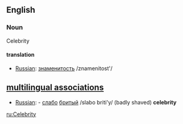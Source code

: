 ==English==

===Noun===
Celebrity

====translation====
*[[Russian]]: [[:ru:знаменитость|знаменитость]] /znamenitost'/

==[[multilingual associations]]==
*[[Russian]]: - [[:ru:слабо|слабо]] [[:ru:бритый|бритый]] /slabo briti'y/ (badly shaved) '''celebrity'''

[[ru:Celebrity]]